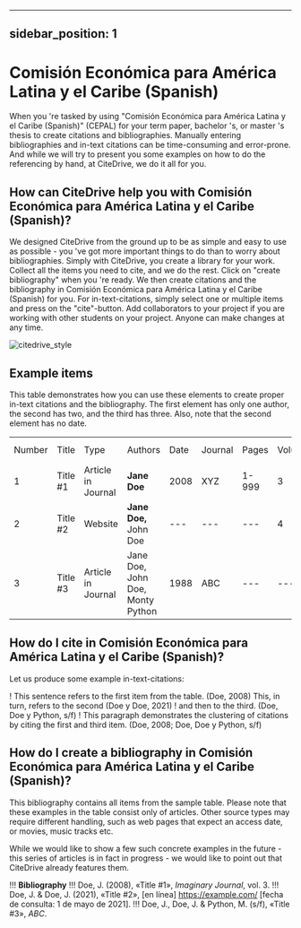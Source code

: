 
---
sidebar_position: 1
---

# Comisión Económica para América Latina y el Caribe (Spanish)

When you 're tasked by using "Comisión Económica para América Latina y el Caribe (Spanish)" (CEPAL) for your term paper, bachelor 's, or master 's thesis to create citations and bibliographies.
Manually entering bibliographies and in-text citations can be time-consuming and error-prone. And while we will try to present you some examples on how to do the referencing by hand, at CiteDrive, we do it all for you.

<!---
## About  Comisión Económica para América Latina y el Caribe (Spanish)

* Title: Comisión Económica para América Latina y el Caribe (Spanish)
* Short Title (Id): CEPAL)
* Authors: Comisión Económica para América Latina y el Caribe (Spanish)
* Download: Comisión Económica para América Latina y el Caribe (Spanish)
 --->

## How can CiteDrive help you with Comisión Económica para América Latina y el Caribe (Spanish)?

We designed CiteDrive from the ground up to be as simple and easy to use as possible - you 've got more important things to do than to worry about bibliographies. Simply with CiteDrive, you create a library for your work. Collect all the items you need to cite, and we do the rest. Click on "create bibliography" when you 're ready. We then create citations and the bibliography in Comisión Económica para América Latina y el Caribe (Spanish) for you. For in-text-citations, simply select one or multiple items and press on the "cite"-button. Add collaborators to your project if you are working with other students on your project. Anyone can make changes at any time.


![citedrive_style](images/comision-economica-para-america-latina-y-el-caribe-spanish.svg "Choose Comisión Económica para América Latina y el Caribe (Spanish) in the CiteDrive App")


## Example items

This table demonstrates how you can use these elements to create proper in-text citations and the bibliography. The first element has only one author, the second has two, and the third has three. Also, note that the second element has no date.


<table>
  <tr>
   <td>Number
   </td>
   <td>Title
   </td>
   <td>Type
   </td>
   <td>Authors
   </td>
   <td>Date
   </td>
   <td>Journal
   </td>
   <td>Pages
   </td>
   <td>Volume
   </td>
   <td>Issue
   </td>
   <td>Access Date
   </td>
  </tr>
  <tr>
   <td>1
   </td>
   <td>Title #1
   </td>
   <td>Article in Journal
   </td>
   <td><strong>Jane Doe</strong>
   </td>
   <td>2008
   </td>
   <td>XYZ
   </td>
   <td>1-999
   </td>
   <td>3
   </td>
   <td>2
   </td>
   <td>--
   </td>
  </tr>
  <tr>
   <td>
2
   </td>
   <td>Title #2
   </td>
   <td>Website
   </td>
   <td><strong>Jane Doe, </strong>John Doe
   </td>
   <td>---
   </td>
   <td>---
   </td>
   <td>---
   </td>
   <td>4
   </td>
   <td>---
   </td>
   <td>2020-05-01
   </td>
  </tr>
  <tr>
   <td>3
   </td>
   <td>Title #3
   </td>
   <td>Article in Journal
   </td>
   <td>Jane Doe, John Doe, Monty Python
   </td>
   <td>1988
   </td>
   <td>ABC
   </td>
   <td>---
   </td>
   <td>---
   </td>
   <td>16
   </td>
   <td>---
   </td>
  </tr>
</table>



## How do I cite in  Comisión Económica para América Latina y el Caribe (Spanish)?

Let us produce some example in-text-citations:

! This sentence refers to the first item from the table. (Doe, 2008) This, in turn, refers to the second (Doe y Doe, 2021)
! and then to the third.  (Doe, Doe y Python, s/f)
! This paragraph demonstrates the clustering of citations by citing the first and third item. (Doe, 2008; Doe, Doe y Python, s/f)



## How do I create a bibliography in Comisión Económica para América Latina y el Caribe (Spanish)?

This bibliography contains all items from the sample table. Please note that these examples in the table consist only of articles. Other source types may require different handling, such as web pages that expect an access date, or movies, music tracks etc.

While we would like to show a few such concrete examples in the future - this series of articles is in fact in progress - we would like to point out that CiteDrive already features them.


!!! **Bibliography**
!!! Doe, J. (2008), «Title #1», <i>Imaginary Journal</i>,  vol. 3.
!!! Doe, J. &amp; Doe, J. (2021), «Title #2», [en línea] <https://example.com/> [fecha de consulta: 1 de mayo de 2021].
!!! Doe, J., Doe, J. &amp; Python, M. (s/f), «Title #3», <i>ABC</i>.


```
        